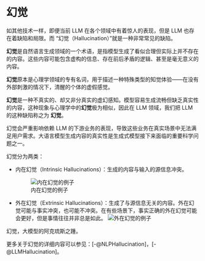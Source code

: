 # 幻觉 {#sec-hallucination}

如其他技术一样，即便当前 LLM 在各个领域中有着惊人的表现，但是 LLM 也存在着缺陷和局限。而 “幻觉（Hallucination）”就是一种非常常见的缺陷。

:::{.callout-note title="幻觉"}
**幻觉**是自然语言生成领域的一个术语，是指模型生成了看似合理但实际上并不存在的内容。这些内容可能包含虚构的信息、存在前后矛盾的逻辑、甚至是毫无意义的内容。

**幻觉**原本是心理学领域的专有名词，用于描述一种特殊类型的知觉体验——在没有外部刺激的情况下，清醒的个体的虚假感觉。

**幻觉**是一种不真实的、却又非分真实的虚幻感知。模型容易生成流畅但缺乏真实性的内容，这种现象与心理学中的**幻觉**极为相似，因此在 LLM 领域，我们把 LLM 的这种缺陷称之为 **幻觉**。
:::

幻觉会严重影响依赖 LLM 的下游业务的表现，导致这些业务在真实场景中无法满足用户需求。大语言模型生成内容的真实性是生成式模型接下来面临的重要科学问题之一。

幻觉分为两类：

* 内在幻觉（Intrinsic Hallucinations）：生成的内容与输入的源信息冲突。

    ![内在幻觉的例子](./images/obtuse_angle.jpg){#fig-hal_botuse}

* 外在幻觉（Extrinsic Hallucinations）：生成了与源信息无关的内容。外在幻觉可能与事实冲突，也可能不冲突。在有些场景下，事实正确的外在幻觉可能会更好，但是事情往往并非总是如此。
    ![外在幻觉的例子](./images/bj_autumn.jpg){#fig-bj_autumn}

:::{.callout-important}
幻觉，大模型的阿克琉斯之踵。
:::

更多关于幻觉的详细内容可以参见：[-@NLPHallucination]，[-@LLMHallucination]。